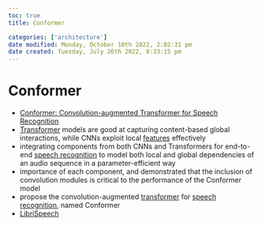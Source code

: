 ```yaml
---
toc: true
title: Conformer

categories: ['architecture']
date modified: Monday, October 10th 2022, 2:02:31 pm
date created: Tuesday, July 26th 2022, 8:33:15 pm
---
```


# Conformer
- [Conformer: Convolution-augmented Transformer for Speech Recognition](https://arxiv.org/abs/2005.08100)
- [Transformer](Transformer.qmd) models are good at capturing content-based global interactions, while CNNs exploit local [features](Features.qmd) effectively
- integrating components from both CNNs and Transformers for end-to-end [speech recognition](speech recognition.qmd) to model both local and global dependencies of an audio sequence in a parameter-efficient way
- importance of each component, and demonstrated that the inclusion of convolution modules is critical to the performance of the Conformer model
- propose the convolution-augmented [transformer](Transformer.qmd) for [speech recognition](speech recognition.qmd), named Conformer
- [LibriSpeech](LibriSpeech.qmd)



